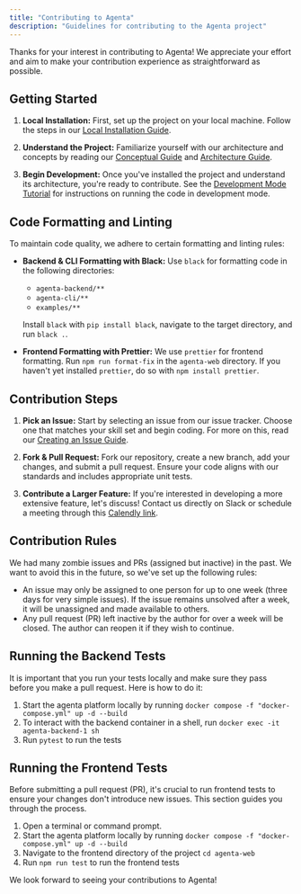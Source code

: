 ```yaml
---
title: "Contributing to Agenta"
description: "Guidelines for contributing to the Agenta project"
---
```


Thanks for your interest in contributing to Agenta! We appreciate your effort and aim to make your contribution experience as straightforward as possible.

## Getting Started

1. **Local Installation:** First, set up the project on your local machine. Follow the steps in our [Local Installation Guide](https://docs.agenta.ai/installation/local-installation/local-installation).

2. **Understand the Project:** Familiarize yourself with our architecture and concepts by reading our [Conceptual Guide](https://docs.agenta.ai/conceptual/concepts) and [Architecture Guide](https://docs.agenta.ai/conceptual/architecture).

3. **Begin Development:** Once you've installed the project and understand its architecture, you're ready to contribute. See the [Development Mode Tutorial](https://docs.agenta.ai/contributing/development-mode) for instructions on running the code in development mode.

## Code Formatting and Linting

To maintain code quality, we adhere to certain formatting and linting rules:

- **Backend & CLI Formatting with Black:** Use `black` for formatting code in the following directories:
    - `agenta-backend/**`
    - `agenta-cli/**`
    - `examples/**`

  Install `black` with `pip install black`, navigate to the target directory, and run `black .`.

- **Frontend Formatting with Prettier:** We use `prettier` for frontend formatting. Run `npm run format-fix` in the `agenta-web` directory. If you haven't yet installed `prettier`, do so with `npm install prettier`.

## Contribution Steps

1. **Pick an Issue:** Start by selecting an issue from our issue tracker. Choose one that matches your skill set and begin coding. For more on this, read our [Creating an Issue Guide](file-issue).

2. **Fork & Pull Request:** Fork our repository, create a new branch, add your changes, and submit a pull request. Ensure your code aligns with our standards and includes appropriate unit tests.

3. **Contribute a Larger Feature:** If you're interested in developing a more extensive feature, let's discuss! Contact us directly on Slack or schedule a meeting through this [Calendly link](https://usemotion.com/meet/mahmoud-mabrouk-r0qp/collaborate?d=30).

## Contribution Rules

We had many zombie issues and PRs (assigned but inactive) in the past. We want to avoid this in the future, so we've set up the following rules:
- An issue may only be assigned to one person for up to one week (three days for very simple issues). If the issue remains unsolved after a week, it will be unassigned and made available to others.
- Any pull request (PR) left inactive by the author for over a week will be closed. The author can reopen it if they wish to continue.

## Running the Backend Tests

It is important that you run your tests locally and make sure they pass before you make a pull request. Here is how to do it:
1. Start the agenta platform locally by running `docker compose -f "docker-compose.yml" up -d --build`
2. To interact with the backend container in a shell, run `docker exec -it agenta-backend-1 sh`
3. Run `pytest` to run the tests


## Running the Frontend Tests

Before submitting a pull request (PR), it's crucial to run frontend tests to ensure your changes don't introduce new issues. This section guides you through the process.

1. Open a terminal or command prompt.
2. Start the agenta platform locally by running `docker compose -f "docker-compose.yml" up -d --build`
3. Navigate to the frontend directory of the project `cd agenta-web`
4. Run `npm run test` to run the frontend tests

We look forward to seeing your contributions to Agenta!
